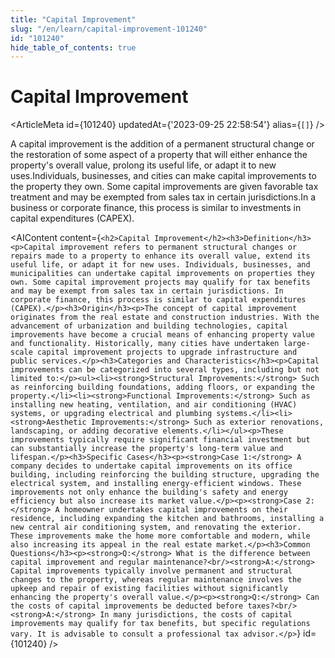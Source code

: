 ```yaml
---
title: "Capital Improvement"
slug: "/en/learn/capital-improvement-101240"
id: "101240"
hide_table_of_contents: true
---
```



# Capital Improvement

<ArticleMeta id={101240} updatedAt={'2023-09-25 22:58:54'} alias={`[]`} />
<div className='border-solid border-b border-t-0 my-4 border-[var(--ifm-color-gray-300)]' />

A capital improvement is the addition of a permanent structural change or the restoration of some aspect of a property that will either enhance the property's overall value, prolong its useful life, or adapt it to new uses.Individuals, businesses, and cities can make capital improvements to the property they own. Some capital improvements are given favorable tax treatment and may be exempted from sales tax in certain jurisdictions.In a business or corporate finance, this process is similar to investments in capital expenditures (CAPEX).

<AIContent content={`<h2>Capital Improvement</h2><h3>Definition</h3><p>Capital improvement refers to permanent structural changes or repairs made to a property to enhance its overall value, extend its useful life, or adapt it for new uses. Individuals, businesses, and municipalities can undertake capital improvements on properties they own. Some capital improvement projects may qualify for tax benefits and may be exempt from sales tax in certain jurisdictions. In corporate finance, this process is similar to capital expenditures (CAPEX).</p><h3>Origin</h3><p>The concept of capital improvement originates from the real estate and construction industries. With the advancement of urbanization and building technologies, capital improvements have become a crucial means of enhancing property value and functionality. Historically, many cities have undertaken large-scale capital improvement projects to upgrade infrastructure and public services.</p><h3>Categories and Characteristics</h3><p>Capital improvements can be categorized into several types, including but not limited to:</p><ul><li><strong>Structural Improvements:</strong> Such as reinforcing building foundations, adding floors, or expanding the property.</li><li><strong>Functional Improvements:</strong> Such as installing new heating, ventilation, and air conditioning (HVAC) systems, or upgrading electrical and plumbing systems.</li><li><strong>Aesthetic Improvements:</strong> Such as exterior renovations, landscaping, or adding decorative elements.</li></ul><p>These improvements typically require significant financial investment but can substantially increase the property's long-term value and lifespan.</p><h3>Specific Cases</h3><p><strong>Case 1:</strong> A company decides to undertake capital improvements on its office building, including reinforcing the building structure, upgrading the electrical system, and installing energy-efficient windows. These improvements not only enhance the building's safety and energy efficiency but also increase its market value.</p><p><strong>Case 2:</strong> A homeowner undertakes capital improvements on their residence, including expanding the kitchen and bathrooms, installing a new central air conditioning system, and renovating the exterior. These improvements make the home more comfortable and modern, while also increasing its appeal in the real estate market.</p><h3>Common Questions</h3><p><strong>Q:</strong> What is the difference between capital improvement and regular maintenance?<br/><strong>A:</strong> Capital improvements typically involve permanent and structural changes to the property, whereas regular maintenance involves the upkeep and repair of existing facilities without significantly enhancing the property's overall value.</p><p><strong>Q:</strong> Can the costs of capital improvements be deducted before taxes?<br/><strong>A:</strong> In many jurisdictions, the costs of capital improvements may qualify for tax benefits, but specific regulations vary. It is advisable to consult a professional tax advisor.</p>`} id={101240} />
